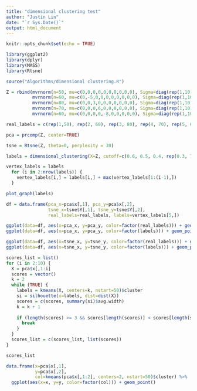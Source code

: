 ```yaml
---
title: "dimensional clustering test"
author: "Justin Lin"
date: "`r Sys.Date()`"
output: html_document
---
```


```r
knitr::opts_chunk$set(echo = TRUE)

library(ggplot2)
library(dplyr)
library(MASS)
library(Rtsne)

source("Algorithms/dimensional clustering.R")
```

```r
Z = rbind(mvrnorm(n=50, mu=c(0,0,0,0,0,0,0,0,0,0), Sigma=diag(rep(1,10))),
          mvrnorm(n=60, mu=c(0,-5,0,0,0,0,0,0,0,0), Sigma=diag(rep(1,10))),
          mvrnorm(n=80, mu=c(0,0,3,0,0,0,0,0,0,0), Sigma=diag(rep(1,10))),
          mvrnorm(n=70, mu=c(0,0,0,6,0,0,0,0,0,0), Sigma=diag(rep(1,10))),
          mvrnorm(n=60, mu=c(0,0,0,0,-8,0,0,0,0,0), Sigma=diag(rep(1,10))))

real_labels = c(rep(1,50), rep(2, 60), rep(3, 80), rep(4, 70), rep(5, 60))

pca = prcomp(Z, center=TRUE)

tsne = Rtsne(Z, theta=0, perplexity = 30)
```

```r
labels = dimensional_clustering(X=Z, cutoff=c(0.6, 0.5, 0.4, rep(0.3, 7)), scale=FALSE)

vertex_labels = labels
  for (i in 2:nrow(labels)) {
    vertex_labels[i,] = labels[i,] + max(vertex_labels[1:(i-1),])
  }

plot_graph(labels)
```


```r
df = data.frame(pca_x=pca$x[,1], pca_y=pca$x[,2],
                tsne_x=tsne$Y[,1], tsne_y=tsne$Y[,2],
                real_labels=real_labels, labels=vertex_labels[5,])
```

```r
ggplot(data=df, aes(x=pca_x, y=pca_y, color=factor(real_labels))) + geom_point()
ggplot(data=df, aes(x=pca_x, y=pca_y, color=factor(labels))) + geom_point()

ggplot(data=df, aes(x=tsne_x, y=tsne_y, color=factor(real_labels))) + geom_point()
ggplot(data=df, aes(x=tsne_x, y=tsne_y, color=factor(labels))) + geom_point()
```

```r
scores_list = list()
for (i in 2:10) {
  X = pca$x[,1:i]
  scores = vector()
  k = 2
  while (TRUE) {
    labels = kmeans(X, centers=k, nstart=50)$cluster
    si = silhouette(x=labels, dist=dist(X))
    scores = c(scores, summary(si)$avg.width)
    k = k + 1
    
    if (length(scores) >= 3 && scores[length(scores)] < scores[length(scores)-1] && scores[length(scores)-1] < scores[length(scores)-2]) {
      break
    }
  }
  scores_list = c(scores_list, list(scores))
}

scores_list
```

```r
data.frame(x=pca$x[,1],
           y=pca$x[,2],
           col=kmeans(pca$x[,1:2], centers=2, nstart=50)$cluster) %>%
  ggplot(aes(x=x, y=y, color=factor(col))) + geom_point()
```

